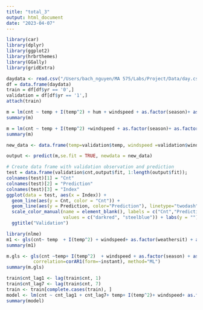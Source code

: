```yaml
---
title: "total_3"
output: html_document
date: "2023-04-07"
---
```


```r
library(car)
library(dplyr)
library(ggplot2)
library(hrbrthemes)
library(GGally)
library(gridExtra)
```

```r
daydata <- read.csv("/Users/bach_nguyen/MA 575/Labs/Project/Data/day.csv",header=TRUE)
df = data.frame(daydata)
train = df[df$yr == '0',]
validation = df[df$yr == '1',]
attach(train)
```

```r
m = lm(cnt ~ temp + I(temp^2) + hum + windspeed + as.factor(season)+ as.factor(weathersit)+ as.factor(workingday))
summary(m)
```

```r
m = lm(cnt ~ temp + I(temp^2) +windspeed + as.factor(season)+ as.factor(weathersit)+as.factor(workingday) + casual + registered)
summary(m)
```

```r
new_data <- data.frame(temp=validation$temp, windspeed =validation$windspeed, season =validation$season, weathersit=validation$weathersit, workingday=validation$workingday, casual = validation$casual, registered = validation$registered)

output <- predict(m,se.fit = TRUE, newdata = new_data)

# Create data frame with validation observation and prediction
test = data.frame(validation$cnt,output$fit, 1:length(output$fit));
colnames(test)[1] = "Cnt"
colnames(test)[2] = "Prediction"
colnames(test)[3] = "Index"
ggplot(data = test, aes(x = Index)) +
  geom_line(aes(y = Cnt, color = "Cnt")) + 
  geom_line(aes(y = Prediction, color="Prediction"), linetype="twodash") +  
  scale_color_manual(name = element_blank(), labels = c("Cnt","Prediction"),
                     values = c("darkred", "steelblue")) + labs(y = "") + 
  ggtitle("Validation")
```

```r
library(nlme)
m1 <- gls(cnt~ temp  + I(temp^2) + windspeed+ as.factor(weathersit) + as.factor(season),correlation=corAR1(form=~instant),method="ML")
summary(m1)
```

```r
m.gls <- gls(cnt ~temp+ I(temp^2)  + windspeed + as.factor(season) + as.factor(weathersit), 
          correlation=corAR1(form=~instant), method="ML")
summary(m.gls)
```

```r
train$cnt_lag1 <- lag(train$cnt, 1)
train$cnt_lag7 <- lag(train$cnt, 7)
train <- train[complete.cases(train), ]
model <- lm(cnt ~ cnt_lag1 + cnt_lag7+ temp+ I(temp^2)+ windspeed+ as.factor(weathersit) + as.factor(season), data = train)
summary(model)
```
